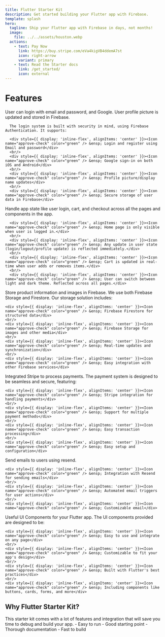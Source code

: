 ```yaml
---
title: Flutter Starter Kit
description: Get started building your Flutter app with Firebase.
template: splash
hero:
  tagline: Ship your Flutter app with Firebase in days, not months!
  image:
    file: ../../assets/houston.webp
  actions:
    - text: Pay Now
      link: https://buy.stripe.com/eVa4kigVB4ddemA7st
      icon: right-arrow
      variant: primary
    - text: Read the Starter docs
      link: /get_started/
      icon: external
---
```



# Features

<Tabs>
  <TabItem label="Authentication">
      User can login with email and password, and Google. User profile picture is updated and stored in Firebase.

	  The login system is built with security in mind, using Firebase Authentication. It supports:

      <div style={{ display: 'inline-flex', alignItems: 'center' }}><Icon name="approve-check" color="green" /> &ensp; Login and register using Email and password</div>
	  <br/>
      <div style={{ display: 'inline-flex', alignItems: 'center' }}><Icon name="approve-check" color="green" /> &ensp; Google sign-in on both iOS and Android</div>
      <br/>
      <div style={{ display: 'inline-flex', alignItems: 'center' }}><Icon name="approve-check" color="green" /> &ensp; Profile picture/display name updates</div>
	  <br/>
      <div style={{ display: 'inline-flex', alignItems: 'center' }}><Icon name="approve-check" color="green" /> &ensp; Secure storage of user data in Firebase</div>
  </TabItem>
  <TabItem label="State Management">
      Handle app state like user login, cart, and checkout across all the pages and components in the app.
	  
	  <div style={{ display: 'inline-flex', alignItems: 'center' }}><Icon name="approve-check" color="green" /> &ensp; Home page is only visible when user is logged in.</div>
	  <br/>
	  <div style={{ display: 'inline-flex', alignItems: 'center' }}><Icon name="approve-check" color="green" /> &ensp; Any update in user state (login/logout/profile update) is reflected immediately.</div>
	  <br/>
	  <div style={{ display: 'inline-flex', alignItems: 'center' }}><Icon name="approve-check" color="green" /> &ensp; Cart is updated in real-time when user adds or removes items.</div>
	  <br/>
	  <div style={{ display: 'inline-flex', alignItems: 'center' }}><Icon name="approve-check" color="green" /> &ensp; User can switch between light and dark theme. Reflected across all pages.</div>
  </TabItem>
  <TabItem label="Storage">
    Store product information and images in Firebase. We use both Firebase Storage and Firestore.
    Our storage solution includes:
    
    <div style={{ display: 'inline-flex', alignItems: 'center' }}><Icon name="approve-check" color="green" /> &ensp; Firebase Firestore for structured data</div>
    <br/>
    <div style={{ display: 'inline-flex', alignItems: 'center' }}><Icon name="approve-check" color="green" /> &ensp; Firebase Storage for images and other media</div>
    <br/>
    <div style={{ display: 'inline-flex', alignItems: 'center' }}><Icon name="approve-check" color="green" /> &ensp; Real-time updates and synchronization</div>
    <br/>
    <div style={{ display: 'inline-flex', alignItems: 'center' }}><Icon name="approve-check" color="green" /> &ensp; Easy integration with other Firebase services</div>
  </TabItem>
  <TabItem label="Payment">
    Integrated Stripe to process payments.
    The payment system is designed to be seamless and secure, featuring:
    
    <div style={{ display: 'inline-flex', alignItems: 'center' }}><Icon name="approve-check" color="green" /> &ensp; Stripe integration for handling payments</div>
    <br/>
    <div style={{ display: 'inline-flex', alignItems: 'center' }}><Icon name="approve-check" color="green" /> &ensp; Support for multiple payment methods</div>
    <br/>
    <div style={{ display: 'inline-flex', alignItems: 'center' }}><Icon name="approve-check" color="green" /> &ensp; Easy transaction processing</div>
    <br/>
    <div style={{ display: 'inline-flex', alignItems: 'center' }}><Icon name="approve-check" color="green" /> &ensp; Easy setup and configuration</div>
  </TabItem>
  <TabItem label="Email">
    Send emails to users using resend.
    
	<div style={{ display: 'inline-flex', alignItems: 'center' }}><Icon name="approve-check" color="green" /> &ensp; Integration with Resend for sending emails</div>
    <br/>
    <div style={{ display: 'inline-flex', alignItems: 'center' }}><Icon name="approve-check" color="green" /> &ensp; Automated email triggers for user actions</div>
	<br/>
    <div style={{ display: 'inline-flex', alignItems: 'center' }}><Icon name="approve-check" color="green" /> &ensp; Customizable email</div>
  </TabItem>
  <TabItem label="UI Components">
    Useful UI Components for your Flutter app. The UI components provided are designed to be:
    
	<div style={{ display: 'inline-flex', alignItems: 'center' }}><Icon name="approve-check" color="green" /> &ensp; Easy to use and integrate on any page</div>
    <br/>
    <div style={{ display: 'inline-flex', alignItems: 'center' }}><Icon name="approve-check" color="green" /> &ensp; Customizable to fit your app's design</div>
    <br/>
    <div style={{ display: 'inline-flex', alignItems: 'center' }}><Icon name="approve-check" color="green" /> &ensp; Built with Flutter's best practices</div>
    <br/>
    <div style={{ display: 'inline-flex', alignItems: 'center' }}><Icon name="approve-check" color="green" /> &ensp; Including components like buttons, cards, forms, and more</div>
  </TabItem>
</Tabs>

## Why Flutter Starter Kit?

<Card>
	This starter kit comes with a lot of features and integration that will save you time to debug and build your app.
	- Easy to run
	- Good starting point
	- Thorough documentation
	- Fast to build
</Card>

